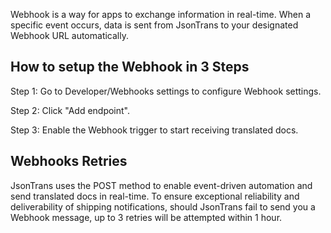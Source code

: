 Webhook is a way for apps to exchange information in real-time. When a specific event occurs, data is sent from JsonTrans to your designated Webhook URL automatically. 

## How to setup the Webhook in 3 Steps

Step 1: Go to Developer/Webhooks settings to configure Webhook settings.

Step 2: Click "Add endpoint".

Step 3: Enable the Webhook trigger to start receiving translated docs.

## Webhooks Retries

JsonTrans uses the POST method to enable event-driven automation and send translated docs in real-time. To ensure exceptional reliability and deliverability of shipping notifications, should JsonTrans fail to send you a Webhook message, up to 3 retries will be attempted within 1 hour.